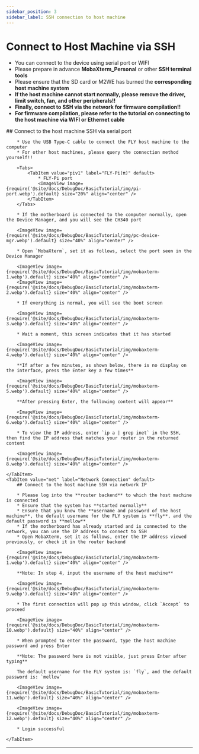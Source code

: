 ```yaml
---
sidebar_position: 3
sidebar_label: SSH connection to host machine
---
```






# Connect to Host Machine via SSH


* You can connect to the device using serial port or WIFI
* Please prepare in advance **MobaXterm_Personal** or other **SSH terminal tools**
* Please ensure that the SD card or M2WE has burned the **corresponding host machine system**
* **If the host machine cannot start normally, please remove the driver, limit switch, fan, and other peripherals!!**
* **Finally, connect to SSH via the network for firmware compilation!!**
* **For firmware compilation, please refer to the tutorial on connecting to the host machine via WIFI or Ethernet cable**

<Tabs>
    <TabItem value="serial" label="Serial Connection" default>
        ## Connect to the host machine SSH via serial port

        * Use the USB Type-C cable to connect the FLY host machine to the computer
        * For other host machines, please query the connection method yourself!!

        <Tabs>
            <TabItem value="piv1" label="FLY-Pi(π)" default>
                * FLY-Pi port
                <ImageView image={require('@site/docs/DebugDoc/BasicTutorial/img/pi-port.webp').default} size="20%" align="center" />
            </TabItem>
        </Tabs>

        * If the motherboard is connected to the computer normally, open the Device Manager, and you will see the CH340 port

        <ImageView image={require('@site/docs/DebugDoc/BasicTutorial/img/pc-device-mgr.webp').default} size="40%" align="center" />

        * Open `MobaXterm`, set it as follows, select the port seen in the Device Manager

        <ImageView image={require('@site/docs/DebugDoc/BasicTutorial/img/mobaxterm-1.webp').default} size="40%" align="center" />
        <ImageView image={require('@site/docs/DebugDoc/BasicTutorial/img/mobaxterm-2.webp').default} size="40%" align="center" />

        * If everything is normal, you will see the boot screen

        <ImageView image={require('@site/docs/DebugDoc/BasicTutorial/img/mobaxterm-3.webp').default} size="40%" align="center" />

        * Wait a moment, this screen indicates that it has started

        <ImageView image={require('@site/docs/DebugDoc/BasicTutorial/img/mobaxterm-4.webp').default} size="40%" align="center" />

        **If after a few minutes, as shown below, there is no display on the interface, press the Enter key a few times**

        <ImageView image={require('@site/docs/DebugDoc/BasicTutorial/img/mobaxterm-5.webp').default} size="40%" align="center" />

        **After pressing Enter, the following content will appear**

        <ImageView image={require('@site/docs/DebugDoc/BasicTutorial/img/mobaxterm-6.webp').default} size="40%" align="center" />

        * To view the IP address, enter `ip a | grep inet` in the SSH, then find the IP address that matches your router in the returned content

        <ImageView image={require('@site/docs/DebugDoc/BasicTutorial/img/mobaxterm-8.webp').default} size="40%" align="center" />

    </TabItem>
    <TabItem value="net" label="Network Connection" default>
        ## Connect to the host machine SSH via network IP

        * Please log into the **router backend** to which the host machine is connected
        * Ensure that the system has **started normally**
        * Ensure that you know the **username and password of the host machine**, the default username for the FLY system is **fly**, and the default password is **mellow**
        * If the motherboard has already started and is connected to the network, you can use the IP address to connect to SSH
        * Open MobaXterm, set it as follows, enter the IP address viewed previously, or check it in the router backend

        <ImageView image={require('@site/docs/DebugDoc/BasicTutorial/img/mobaxterm-1.webp').default} size="40%" align="center" />

        **Note: In step 4, input the username of the host machine**

        <ImageView image={require('@site/docs/DebugDoc/BasicTutorial/img/mobaxterm-9.webp').default} size="40%" align="center" />

        * The first connection will pop up this window, click `Accept` to proceed

        <ImageView image={require('@site/docs/DebugDoc/BasicTutorial/img/mobaxterm-10.webp').default} size="40%" align="center" />

        * When prompted to enter the password, type the host machine password and press Enter

        **Note: The password here is not visible, just press Enter after typing**

        The default username for the FLY system is: `fly`, and the default password is: `mellow`

        <ImageView image={require('@site/docs/DebugDoc/BasicTutorial/img/mobaxterm-11.webp').default} size="40%" align="center" />

        <ImageView image={require('@site/docs/DebugDoc/BasicTutorial/img/mobaxterm-12.webp').default} size="40%" align="center" />

        * Login successful

    </TabItem>
</Tabs>

----
